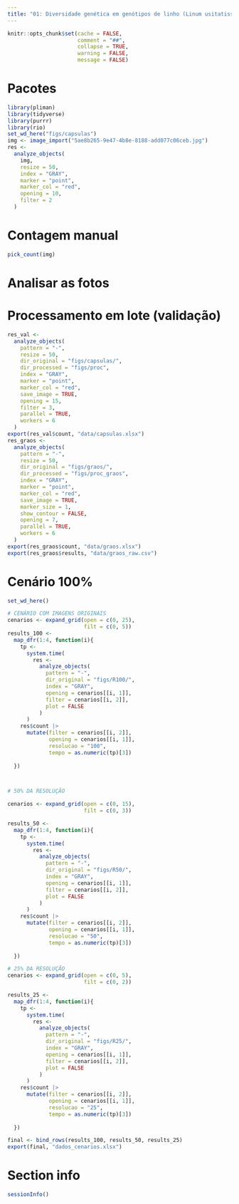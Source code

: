 ```yaml
---
title: "01: Diversidade genética em genótipos de linho (Linum usitatissimum, L.) cultivados em Florianópolis-SC"
---
```


```r
knitr::opts_chunk$set(cache = FALSE,
                      comment = "##",
                      collapse = TRUE,
                      warning = FALSE,
                      message = FALSE)

```


# Pacotes


```r
library(pliman)
library(tidyverse)
library(purrr)
library(rio)
set_wd_here("figs/capsulas")
img <- image_import("5ae8b265-9e47-4b8e-8188-add077c06ceb.jpg")
res <- 
  analyze_objects(
    img,
    resize = 50,
    index = "GRAY",
    marker = "point",
    marker_col = "red",
    opening = 10,
    filter = 2
  )

```

# Contagem manual
```r
pick_count(img)

```



# Analisar as fotos

# Processamento em lote (validação)


```r
res_val <- 
  analyze_objects(
    pattern = "-",
    resize = 50,
    dir_original = "figs/capsulas/",
    dir_processed = "figs/proc",
    index = "GRAY",
    marker = "point",
    marker_col = "red",
    save_image = TRUE,
    opening = 15,
    filter = 3,
    parallel = TRUE,
    workers = 6
  )
export(res_val$count, "data/capsulas.xlsx")
res_graos <- 
  analyze_objects(
    pattern = "-",
    resize = 50,
    dir_original = "figs/graos/",
    dir_processed = "figs/proc_graos",
    index = "GRAY",
    marker = "point",
    marker_col = "red",
    save_image = TRUE,
    marker_size = 1,
    show_contour = FALSE,
    opening = 7,
    parallel = TRUE,
    workers = 6
  )
export(res_graos$count, "data/graos.xlsx")
export(res_graos$results, "data/graos_raw.csv")
```



# Cenário 100%
```r
set_wd_here()

# CENÁRIO COM IMAGENS ORIGINAIS
cenarios <- expand_grid(open = c(0, 25),
                        filt = c(0, 5))
results_100 <- 
  map_dfr(1:4, function(i){
    tp <- 
      system.time(
        res <- 
          analyze_objects(
            pattern = "-",
            dir_original = "figs/R100/",
            index = "GRAY",
            opening = cenarios[[i, 1]],
            filter = cenarios[[i, 2]],
            plot = FALSE
          )
      )
    res$count |> 
      mutate(filter = cenarios[[i, 2]],
             opening = cenarios[[i, 1]],
             resolucao = "100",
             tempo = as.numeric(tp)[3])
    
  })



# 50% DA RESOLUÇÃO

cenarios <- expand_grid(open = c(0, 15),
                        filt = c(0, 3))

results_50 <- 
  map_dfr(1:4, function(i){
    tp <- 
      system.time(
        res <- 
          analyze_objects(
            pattern = "-",
            dir_original = "figs/R50/",
            index = "GRAY",
            opening = cenarios[[i, 1]],
            filter = cenarios[[i, 2]],
            plot = FALSE
          )
      )
    res$count |> 
      mutate(filter = cenarios[[i, 2]],
             opening = cenarios[[i, 1]],
             resolucao = "50",
             tempo = as.numeric(tp)[3])
    
  })

# 25% DA RESOLUÇÃO
cenarios <- expand_grid(open = c(0, 5),
                        filt = c(0, 2))

results_25 <- 
  map_dfr(1:4, function(i){
    tp <- 
      system.time(
        res <- 
          analyze_objects(
            pattern = "-",
            dir_original = "figs/R25/",
            index = "GRAY",
            opening = cenarios[[i, 1]],
            filter = cenarios[[i, 2]],
            plot = FALSE
          )
      )
    res$count |> 
      mutate(filter = cenarios[[i, 2]],
             opening = cenarios[[i, 1]],
             resolucao = "25",
             tempo = as.numeric(tp)[3])
    
  })

final <- bind_rows(results_100, results_50, results_25)
export(final, "dados_cenarios.xlsx")
```




# Section info
```r
sessionInfo()
```

